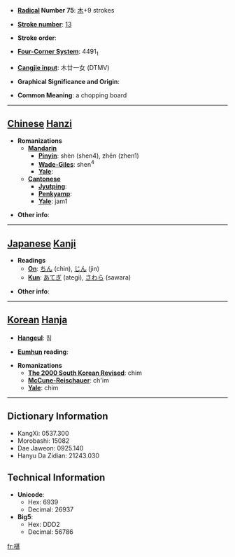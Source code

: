 * '''[[Wiktionary:Chinese radical index| Radical]] Number 75''': [[Wiktionary:Chinese radical index 木|木]]+9 strokes

* '''[[Wiktionary:Chinese total strokes index|Stroke number]]''': [[Wiktionary:Chinese total strokes index 13|13]]

* '''Stroke order''': 

* '''[[Wiktionary:Chinese four corner index|Four-Corner System]]''': 4491<sub>1</sub>

* '''[[Wiktionary:Chinese Cangjie index|Cangjie input]]''': 木廿一女 (DTMV)

* '''Graphical Significance and Origin''': 

* '''Common Meaning''': a chopping board

----

== [[Chinese]] [[Hanzi]] ==

* '''Romanizations'''
** '''[[Mandarin]]'''
*** '''[[Pinyin]]''': shèn (shen4), zhēn (zhen1)
*** '''[[Wade-Giles]]''': shen<sup>4</sup>
*** '''[[Yale]]''': 
** '''[[Cantonese]]'''
*** '''[[Jyutping]]''':
*** '''[[Penkyamp]]''': 
*** '''[[Yale]]''': jam1

* '''Other info''': 

----

== [[Japanese]] [[Kanji]] ==

* '''Readings'''
** '''[[On]]''': [[ちん]] (chin), [[じん]] (jin)
** '''[[Kun]]''': [[あてぎ]] (ategi), [[さわら]] (sawara)

* '''Other info''':  

----

== [[Korean]] [[Hanja]] ==

* '''[[Hangeul]]''': 침

* '''[[Eumhun]] reading''': 

* '''Romanizations'''
** '''[[The 2000 South Korean Revised Romanization|The 2000 South Korean Revised]]''': chim
** '''[[McCune-Reischauer]]''': ch'im
** '''[[Yale]]''': chim

----

== Dictionary Information ==

* KangXi: 0537.300
* Morobashi: 15082
* Dae Jaweon: 0925.140
* Hanyu Da Zidian: 21243.030

== Technical Information ==

* '''Unicode''':
** Hex: 6939
** Decimal: 26937
* '''Big5''':
** Hex: DDD2
** Decimal: 56786

[[fr:椹]]